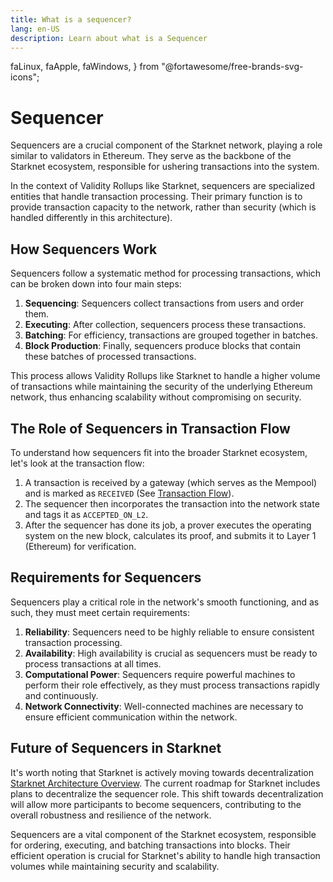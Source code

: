 ```yaml
---
title: What is a sequencer?
lang: en-US
description: Learn about what is a Sequencer
---
```


  faLinux,
  faApple,
  faWindows,
} from "@fortawesome/free-brands-svg-icons";

# Sequencer

Sequencers are a crucial component of the Starknet network, playing a role similar to validators in Ethereum. They serve as the backbone of the Starknet ecosystem, responsible for ushering transactions into the system.

In the context of Validity Rollups like Starknet, sequencers are specialized entities that handle transaction processing. Their primary function is to provide transaction capacity to the network, rather than security (which is handled differently in this architecture).

## How Sequencers Work

Sequencers follow a systematic method for processing transactions, which can be broken down into four main steps:

1. **Sequencing**: Sequencers collect transactions from users and order them.
2. **Executing**: After collection, sequencers process these transactions.
3. **Batching**: For efficiency, transactions are grouped together in batches.
4. **Block Production**: Finally, sequencers produce blocks that contain these batches of processed transactions.

This process allows Validity Rollups like Starknet to handle a higher volume of transactions while maintaining the security of the underlying Ethereum network, thus enhancing scalability without compromising on security.

## The Role of Sequencers in Transaction Flow

To understand how sequencers fit into the broader Starknet ecosystem, let's look at the transaction flow:

1. A transaction is received by a gateway (which serves as the Mempool) and is marked as `RECEIVED` (See [Transaction Flow](https://docs.starknet.io/architecture-and-concepts/network-architecture/starknet-architecture-overview#transaction-flow)).
2. The sequencer then incorporates the transaction into the network state and tags it as `ACCEPTED_ON_L2`.
3. After the sequencer has done its job, a prover executes the operating system on the new block, calculates its proof, and submits it to Layer 1 (Ethereum) for verification.

## Requirements for Sequencers

Sequencers play a critical role in the network's smooth functioning, and as such, they must meet certain requirements:

1. **Reliability**: Sequencers need to be highly reliable to ensure consistent transaction processing.
2. **Availability**: High availability is crucial as sequencers must be ready to process transactions at all times.
3. **Computational Power**: Sequencers require powerful machines to perform their role effectively, as they must process transactions rapidly and continuously.
4. **Network Connectivity**: Well-connected machines are necessary to ensure efficient communication within the network.

## Future of Sequencers in Starknet

It's worth noting that Starknet is actively moving towards decentralization [Starknet Architecture Overview](https://docs.starknet.io/architecture-and-concepts/network-architecture/starknet-architecture-overview#starknet-architecture-overview). The current roadmap for Starknet includes plans to decentralize the sequencer role. This shift towards decentralization will allow more participants to become sequencers, contributing to the overall robustness and resilience of the network.

Sequencers are a vital component of the Starknet ecosystem, responsible for ordering, executing, and batching transactions into blocks. Their efficient operation is crucial for Starknet's ability to handle high transaction volumes while maintaining security and scalability.

